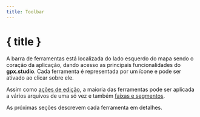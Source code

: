 ```yaml
---
title: Toolbar
---
```


<script lang="ts">

    onMount(() => {
        currentTool.set(Tool.ROUTING);
    });

    onDestroy(() => {
        currentTool.set(null);
    });
</script>

# { title }

A barra de ferramentas está localizada do lado esquerdo do mapa sendo o coração da aplicação, dando acesso as principais funcionalidades do **gpx.studio**.
Cada ferramenta é representada por um ícone e pode ser ativado ao clicar sobre ele.

<div class="flex flex-row justify-center text-foreground">
    <div>
        <Toolbar class="border rounded-md shadow-lg" />
    </div>
</div>

Assim como [ações de edição](./menu/edit), a maioria das ferramentas pode ser aplicada a vários arquivos de uma só vez e também [faixas e segmentos](./gpx).

As próximas seções descrevem cada ferramenta em detalhes.
